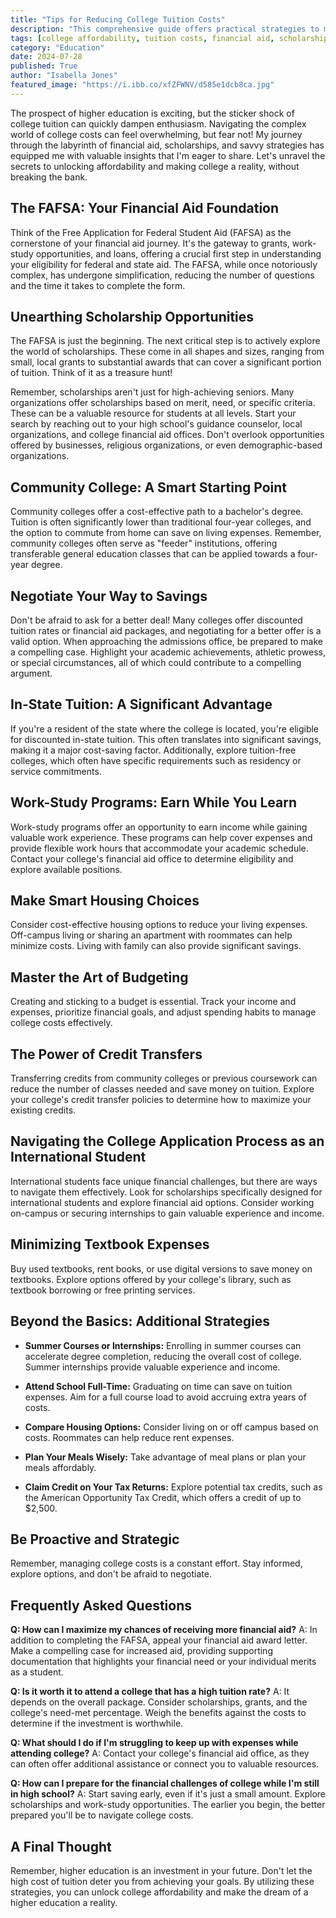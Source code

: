 ```yaml
---
title: "Tips for Reducing College Tuition Costs"
description: "This comprehensive guide offers practical strategies to make college more affordable, including tips on financial aid, scholarships, work-study programs, and smart budgeting. Discover how to navigate the college application process, minimize textbook expenses, and make informed housing choices."
tags: [college affordability, tuition costs, financial aid, scholarships, work-study, budgeting, college application, textbook expenses, housing options, international students, higher education]
category: "Education"
date: 2024-07-28
published: True
author: "Isabella Jones"
featured_image: "https://i.ibb.co/xfZFWNV/d585e1dcb8ca.jpg"
---
```



The prospect of higher education is exciting, but the sticker shock of college tuition can quickly dampen enthusiasm.  Navigating the complex world of college costs can feel overwhelming, but fear not!  My journey through the labyrinth of financial aid, scholarships, and savvy strategies has equipped me with valuable insights that I'm eager to share.  Let's unravel the secrets to unlocking affordability and making college a reality, without breaking the bank.

##  The FAFSA: Your Financial Aid Foundation

Think of the Free Application for Federal Student Aid (FAFSA) as the cornerstone of your financial aid journey.  It's the gateway to grants, work-study opportunities, and loans, offering a crucial first step in understanding your eligibility for federal and state aid.  The FAFSA, while once notoriously complex, has undergone simplification, reducing the number of questions and the time it takes to complete the form.

##  Unearthing Scholarship Opportunities

The FAFSA is just the beginning.  The next critical step is to actively explore the world of scholarships.  These come in all shapes and sizes, ranging from small, local grants to substantial awards that can cover a significant portion of tuition.  Think of it as a treasure hunt! 

Remember, scholarships aren't just for high-achieving seniors. Many organizations offer scholarships based on merit, need, or specific criteria.  These can be a valuable resource for students at all levels.  Start your search by reaching out to your high school's guidance counselor, local organizations, and college financial aid offices.  Don't overlook opportunities offered by businesses, religious organizations, or even demographic-based organizations.

##  Community College: A Smart Starting Point

Community colleges offer a cost-effective path to a bachelor's degree.  Tuition is often significantly lower than traditional four-year colleges, and the option to commute from home can save on living expenses.  Remember, community colleges often serve as "feeder" institutions, offering transferable general education classes that can be applied towards a four-year degree. 

##  Negotiate Your Way to Savings

Don't be afraid to ask for a better deal!  Many colleges offer discounted tuition rates or financial aid packages, and negotiating for a better offer is a valid option.  When approaching the admissions office, be prepared to make a compelling case.  Highlight your academic achievements, athletic prowess, or special circumstances, all of which could contribute to a compelling argument.  

##  In-State Tuition: A Significant Advantage

If you're a resident of the state where the college is located, you're eligible for discounted in-state tuition.  This often translates into significant savings, making it a major cost-saving factor.  Additionally, explore tuition-free colleges, which often have specific requirements such as residency or service commitments.

##  Work-Study Programs: Earn While You Learn

Work-study programs offer an opportunity to earn income while gaining valuable work experience.  These programs can help cover expenses and provide flexible work hours that accommodate your academic schedule.  Contact your college's financial aid office to determine eligibility and explore available positions.

##  Make Smart Housing Choices

Consider cost-effective housing options to reduce your living expenses. Off-campus living or sharing an apartment with roommates can help minimize costs.  Living with family can also provide significant savings.

##  Master the Art of Budgeting

Creating and sticking to a budget is essential.  Track your income and expenses, prioritize financial goals, and adjust spending habits to manage college costs effectively.  

##  The Power of Credit Transfers

Transferring credits from community colleges or previous coursework can reduce the number of classes needed and save money on tuition.  Explore your college's credit transfer policies to determine how to maximize your existing credits.

##  Navigating the College Application Process as an International Student

International students face unique financial challenges, but there are ways to navigate them effectively.  Look for scholarships specifically designed for international students and explore financial aid options.  Consider working on-campus or securing internships to gain valuable experience and income.

##  Minimizing Textbook Expenses

Buy used textbooks, rent books, or use digital versions to save money on textbooks.  Explore options offered by your college's library, such as textbook borrowing or free printing services.

##  Beyond the Basics: Additional Strategies

* **Summer Courses or Internships:**  Enrolling in summer courses can accelerate degree completion, reducing the overall cost of college.  Summer internships provide valuable experience and income.

* **Attend School Full-Time:**  Graduating on time can save on tuition expenses.  Aim for a full course load to avoid accruing extra years of costs.

* **Compare Housing Options:**  Consider living on or off campus based on costs.  Roommates can help reduce rent expenses.

* **Plan Your Meals Wisely:**  Take advantage of meal plans or plan your meals affordably.

* **Claim Credit on Your Tax Returns:**  Explore potential tax credits, such as the American Opportunity Tax Credit, which offers a credit of up to $2,500.

##  Be Proactive and Strategic

Remember, managing college costs is a constant effort.  Stay informed, explore options, and don't be afraid to negotiate. 

## Frequently Asked Questions

**Q:  How can I maximize my chances of receiving more financial aid?**
A:  In addition to completing the FAFSA, appeal your financial aid award letter.  Make a compelling case for increased aid, providing supporting documentation that highlights your financial need or your individual merits as a student.  

**Q:  Is it worth it to attend a college that has a high tuition rate?**
A:  It depends on the overall package.  Consider scholarships, grants, and the college's need-met percentage.  Weigh the benefits against the costs to determine if the investment is worthwhile.

**Q:  What should I do if I'm struggling to keep up with expenses while attending college?**
A:  Contact your college's financial aid office, as they can often offer additional assistance or connect you to valuable resources.

**Q:  How can I prepare for the financial challenges of college while I'm still in high school?**
A:  Start saving early, even if it's just a small amount.  Explore scholarships and work-study opportunities.  The earlier you begin, the better prepared you'll be to navigate college costs.

##  A Final Thought

Remember, higher education is an investment in your future.  Don't let the high cost of tuition deter you from achieving your goals.  By utilizing these strategies, you can unlock college affordability and make the dream of a higher education a reality.
